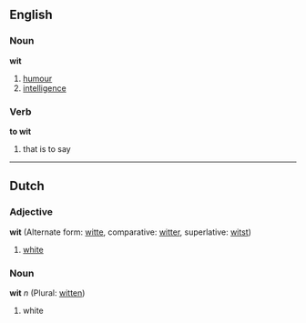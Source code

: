==English==
===Noun===
'''wit'''
#[[humour]]
#[[intelligence]]


===Verb===

'''to wit'''
#that is to say

----
==Dutch==
===Adjective===
'''wit''' (Alternate form: [[witte]], comparative: [[witter]], superlative: [[witst]])

# [[white]]

===Noun===
'''wit''' ''n'' (Plural: [[witten]])

# white